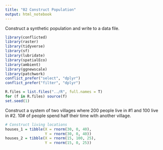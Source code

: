 ```yaml
---
title: "02 Construct Population"
output: html_notebook
---
```


Construct a synthetic population and write to a data file.

```r
library(conflicted)
library(raster)
library(tidyverse)
library(sf)
library(lubridate)
library(spatialEco)
library(ambient)
library(ggnewscale)
library(patchwork)
conflict_prefer("select", "dplyr")
conflict_prefer("filter", "dplyr")

R.files = list.files("../R", full.names = T)
for (f in R.files) source(f)
set.seed(1)
```

Construct a system of two villages where 200 people live in #1 and 100 live in #2. 10# of people spend half their time with another village.

```r
# Construct living locations
houses_1 = tibble(X = rnorm(30, 0, 40),
                  Y = rnorm(30, 0, 40))
houses_2 = tibble(X = rnorm(15, 100, 25),
                  Y = rnorm(15, 0, 25))

```
